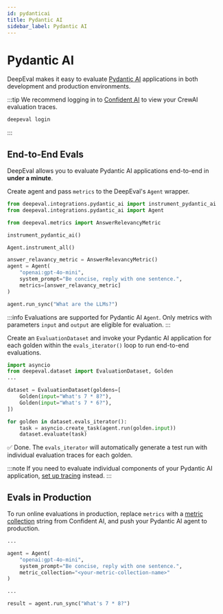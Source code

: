 ```yaml
---
id: pydanticai
title: Pydantic AI
sidebar_label: Pydantic AI
---
```



# Pydantic AI

DeepEval makes it easy to evaluate [Pydantic AI](https://ai.pydantic.dev/) applications in both development and production environments.

:::tip
We recommend logging in to [Confident AI](https://app.confident-ai.com) to view your CrewAI evaluation traces.

```bash
deepeval login
```

:::

## End-to-End Evals

DeepEval allows you to evaluate Pydantic AI applications end-to-end in **under a minute**.

<Timeline>

<TimelineItem title="Configure Pydantic AI">

Create agent and pass `metrics` to the DeepEval's `Agent` wrapper.

```python title="main.py" showLineNumbers
from deepeval.integrations.pydantic_ai import instrument_pydantic_ai
from deepeval.integrations.pydantic_ai import Agent

from deepeval.metrics import AnswerRelevancyMetric

instrument_pydantic_ai()

Agent.instrument_all()

answer_relavancy_metric = AnswerRelevancyMetric()
agent = Agent(
    "openai:gpt-4o-mini",
    system_prompt="Be concise, reply with one sentence.",
    metrics=[answer_relavancy_metric]
)

agent.run_sync("What are the LLMs?")
```

:::info
Evaluations are supported for Pydantic AI `Agent`. Only metrics with parameters `input` and `output` are eligible for evaluation.
:::

</TimelineItem>
<TimelineItem title="Run evaluations">

Create an `EvaluationDataset` and invoke your Pydantic AI application for each golden within the `evals_iterator()` loop to run end-to-end evaluations.

<Tabs groupId="pydantic_ai">
<TabItem value="asynchronous" label="Asynchronous">

```python title="main.py" showLineNumbers
import asyncio
from deepeval.dataset import EvaluationDataset, Golden
...

dataset = EvaluationDataset(goldens=[
    Golden(input="What's 7 * 8?"),
    Golden(input="What's 7 * 6?"),
])

for golden in dataset.evals_iterator():
    task = asyncio.create_task(agent.run(golden.input))
    dataset.evaluate(task)
```

</TabItem>
</Tabs>

✅ Done. The `evals_iterator` will automatically generate a test run with individual evaluation traces for each golden.

</TimelineItem>

</Timeline>

:::note
If you need to evaluate individual components of your Pydantic AI application, [set up tracing](/docs/evaluation-llm-tracing) instead.
:::

## Evals in Production

To run online evaluations in production, replace `metrics` with a [metric collection](https://documentation.confident-ai.com/docs/llm-tracing/evaluations#online-evaluations) string from Confident AI, and push your Pydantic AI agent to production.

```python filename="main.py" showLineNumbers
...

agent = Agent(
    "openai:gpt-4o-mini",
    system_prompt="Be concise, reply with one sentence.",
    metric_collection="<your-metric-collection-name>"
)

...

result = agent.run_sync("What's 7 * 8?")
```
